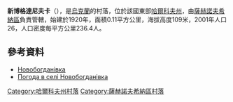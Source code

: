 {{coord|49|7|51|N|35|42|39|E|scale:100000_region:UA|display=title}}

'''新博格達尼夫卡'''（{{lang-uk|Новобогданівка}}），是[[烏克蘭|烏克蘭]]的村落，位於該國東部[[哈爾科夫州|哈爾科夫州]]，由[[薩赫諾夫希納區|薩赫諾夫希納區]]負責管轄，始建於1920年，面積0.11平方公里，海拔高度109米，2001年人口26，人口密度每平方公里236.4人。

==參考資料==
*[http://w1.c1.rada.gov.ua/pls/z7502/A005?rdat1=09.01.2009&rf7571=33943 Новобогданівка]{{dead link|date=2018年3月 |bot=InternetArchiveBot |fix-attempted=yes }}
* [http://weather.in.ua/ua/har'kovskaja/17417 Погода в селі Новобогданівка] {{Wayback|url=http://weather.in.ua/ua/har%27kovskaja/17417 |date=20160323023037 }}

{{DEFAULTSORT:Новобогданівка}}
[[Category:哈爾科夫州村落|Category:哈爾科夫州村落]]
[[Category:薩赫諾夫希納區村落|Category:薩赫諾夫希納區村落]]


{{Kharkiv-geo-stub}}